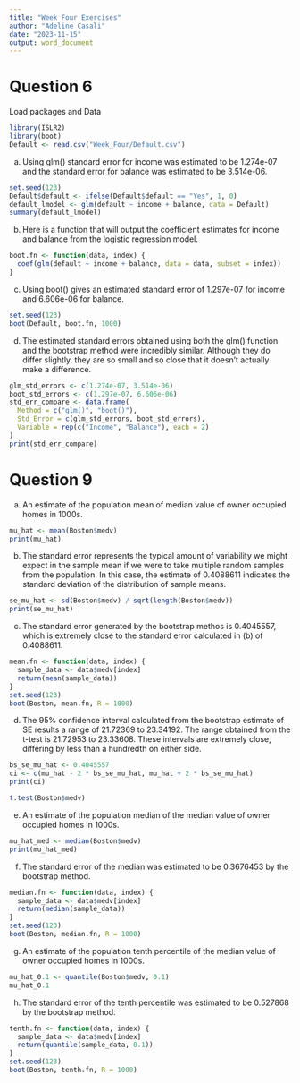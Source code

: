 ```yaml
---
title: "Week Four Exercises"
author: "Adeline Casali"
date: "2023-11-15"
output: word_document
---
```


# Question 6
Load packages and Data
```r
library(ISLR2)
library(boot)
Default <- read.csv("Week_Four/Default.csv")
```

a) Using glm() standard error for income was estimated to be 1.274e-07 and the standard error for balance was estimated to be 3.514e-06. 
```r
set.seed(123)
Default$default <- ifelse(Default$default == "Yes", 1, 0)
default_lmodel <- glm(default ~ income + balance, data = Default)
summary(default_lmodel)
```
b) Here is a function that will output the coefficient estimates for income and balance from the logistic regression model. 
```r
boot.fn <- function(data, index) {
  coef(glm(default ~ income + balance, data = data, subset = index))
}
```
c) Using boot() gives an estimated standard error of 1.297e-07 for income and 6.606e-06 for balance. 
```r
set.seed(123)
boot(Default, boot.fn, 1000)
```
d) The estimated standard errors obtained using both the glm() function and the bootstrap method were incredibly similar. Although they do differ slightly, they are so small and so close that it doesn't actually make a difference. 
```r
glm_std_errors <- c(1.274e-07, 3.514e-06)
boot_std_errors <- c(1.297e-07, 6.606e-06)
std_err_compare <- data.frame(
  Method = c("glm()", "boot()"),
  Std_Error = c(glm_std_errors, boot_std_errors),
  Variable = rep(c("Income", "Balance"), each = 2)
)
print(std_err_compare)
```


# Question 9
a) An estimate of the population mean of median value of owner occupied homes in 1000s. 
```r
mu_hat <- mean(Boston$medv)
print(mu_hat)
```
b) The standard error represents the typical amount of variability we might expect in the sample mean if we were to take multiple random samples from the population. In this case, the estimate of 0.4088611 indicates the standard deviation of the distribution of sample means.
```r
se_mu_hat <- sd(Boston$medv) / sqrt(length(Boston$medv))
print(se_mu_hat)
```
c) The standard error generated by the bootstrap methos is 0.4045557, which is extremely close to the standard error calculated in (b) of 0.4088611. 
```r
mean.fn <- function(data, index) {
  sample_data <- data$medv[index]
  return(mean(sample_data))
}
set.seed(123)
boot(Boston, mean.fn, R = 1000)
```
d) The 95% confidence interval calculated from the bootstrap estimate of SE results a range of 21.72369 to 23.34192. The range obtained from the t-test is 21.72953 to 23.33608. These intervals are extremely close, differing by less than a hundredth on either side. 
```r
bs_se_mu_hat <- 0.4045557
ci <- c(mu_hat - 2 * bs_se_mu_hat, mu_hat + 2 * bs_se_mu_hat)
print(ci)

t.test(Boston$medv)
```
e) An estimate of the population median of the median value of owner occupied homes in 1000s. 
```r
mu_hat_med <- median(Boston$medv)
print(mu_hat_med)
```
f) The standard error of the median was estimated to be 0.3676453 by the bootstrap method. 
```r
median.fn <- function(data, index) {
  sample_data <- data$medv[index]
  return(median(sample_data))
}
set.seed(123)
boot(Boston, median.fn, R = 1000)
```
g) An estimate of the population tenth percentile of the median value of owner occupied homes in 1000s. 
```r
mu_hat_0.1 <- quantile(Boston$medv, 0.1)
mu_hat_0.1
```
h) The standard error of the tenth percentile was estimated to be 0.527868 by the bootstrap method. 
```r
tenth.fn <- function(data, index) {
  sample_data <- data$medv[index]
  return(quantile(sample_data, 0.1))
}
set.seed(123)
boot(Boston, tenth.fn, R = 1000)
```


